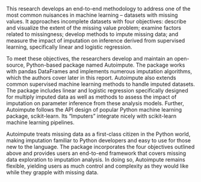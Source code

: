 
This research develops an end-to-end methodology to address one of the most common nuisances in machine learning – datasets with missing values. It approaches incomplete datasets with four objectives: describe and visualize the extent of the missing value problem; examine factors related to missingness; develop methods to impute missing data; and measure the impact of imputation on inference derived from supervised learning, specifically linear and logistic regression.

To meet these objectives, the researchers develop and maintain an open-source, Python-based package named Autoimpute. The package works with pandas DataFrames and implements numerous imputation algorithms, which the authors cover later in this report. Autoimpute also extends common supervised machine learning methods to handle imputed datasets. The package includes linear and logistic regression specifically designed for multiply imputed data as well as methods to assess the impact of imputation on parameter inference from these analysis models. Further, Autoimpute follows the API design of popular Python machine learning package, scikit-learn. Its “Imputers” integrate nicely with scikit-learn machine learning pipelines.

Autoimpute treats missing data as a first-class citizen in the Python world, making imputation familiar to Python developers and easy to use for those new to the language. The package incorporates the four objectives outlined above and provides users an end-to-end framework that covers missing data exploration to imputation analysis. In doing so, Autoimpute remains flexible, yielding users as much control and complexity as they would like while they grapple with missing data.



